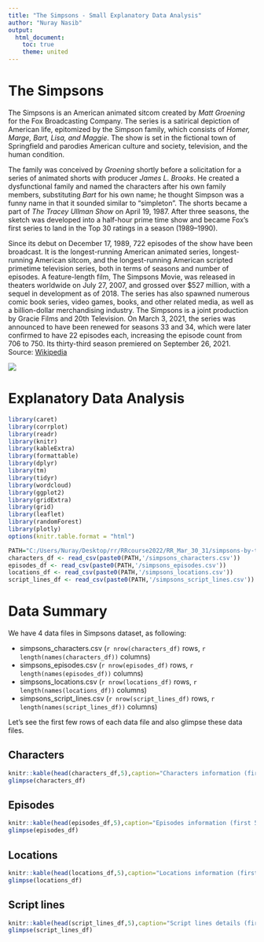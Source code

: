 ```yaml
---
title: "The Simpsons - Small Explanatory Data Analysis"
author: "Nuray Nasib"
output: 
  html_document:
    toc: true
    theme: united
---
```


# The Simpsons

The Simpsons is an American animated sitcom created by *Matt Groening* for the Fox Broadcasting Company. The series is a satirical depiction of American life, epitomized by the Simpson family, which consists of *Homer, Marge, Bart, Lisa, and Maggie*. The show is set in the fictional town of Springfield and parodies American culture and society, television, and the human condition.

The family was conceived by *Groening* shortly before a solicitation for a series of animated shorts with producer *James L. Brooks*. He created a dysfunctional family and named the characters after his own family members, substituting *Bart* for his own name; he thought Simpson was a funny name in that it sounded similar to "simpleton". The shorts became a part of *The Tracey Ullman Show* on April 19, 1987. After three seasons, the sketch was developed into a half-hour prime time show and became Fox's first series to land in the Top 30 ratings in a season (1989–1990).

Since its debut on December 17, 1989, 722 episodes of the show have been broadcast. It is the longest-running American animated series, longest-running American sitcom, and the longest-running American scripted primetime television series, both in terms of seasons and number of episodes. A feature-length film, The Simpsons Movie, was released in theaters worldwide on July 27, 2007, and grossed over $527 million, with a sequel in development as of 2018. The series has also spawned numerous comic book series, video games, books, and other related media, as well as a billion-dollar merchandising industry. The Simpsons is a joint production by Gracie Films and 20th Television. On March 3, 2021, the series was announced to have been renewed for seasons 33 and 34, which were later confirmed to have 22 episodes each, increasing the episode count from 706 to 750. Its thirty-third season premiered on September 26, 2021. Source: [Wikipedia](https://en.wikipedia.org/wiki/The_Simpsons)

![](https://media.giphy.com/media/fBEDuhnVCiP16/giphy.gif) 

# Explanatory Data Analysis

```r
library(caret)
library(corrplot)
library(readr)
library(knitr)
library(kableExtra)
library(formattable)
library(dplyr)
library(tm)
library(tidyr)
library(wordcloud)
library(ggplot2)
library(gridExtra)
library(grid)
library(leaflet)
library(randomForest)
library(plotly)
options(knitr.table.format = "html") 
```


```r
PATH="C:/Users/Nuray/Desktop/rr/RRcourse2022/RR_Mar_30_31/simpsons-by-the-data"
characters_df <- read_csv(paste0(PATH,'/simpsons_characters.csv'))
episodes_df <- read_csv(paste0(PATH,'/simpsons_episodes.csv'))
locations_df <- read_csv(paste0(PATH,'/simpsons_locations.csv'))
script_lines_df <- read_csv(paste0(PATH,'/simpsons_script_lines.csv'))
```  


# Data Summary {.tabset .tabset-fade .tabset-pills}


We have 4 data files in Simpsons dataset, as following:

* simpsons_characters.csv (`r nrow(characters_df)` rows, `r length(names(characters_df))` columns)  
* simpsons_episodes.csv (`r nrow(episodes_df)` rows, `r length(names(episodes_df))` columns)  
* simpsons_locations.csv (`r nrow(locations_df)` rows, `r length(names(locations_df))` columns)  
* simpsons_script_lines.csv (`r nrow(script_lines_df)` rows, `r length(names(script_lines_df))` columns)  

Let's see the first few rows of each data file and also glimpse these data files.


## Characters

```r
knitr::kable(head(characters_df,5),caption="Characters information (first 5 rows)")
glimpse(characters_df)
```

## Episodes

```r
knitr::kable(head(episodes_df,5),caption="Episodes information (first 5 rows)")
glimpse(episodes_df)
```


## Locations

```r
knitr::kable(head(locations_df,5),caption="Locations information (first 5 rows)")
glimpse(locations_df)
```


## Script lines

```r
knitr::kable(head(script_lines_df,5),caption="Script lines details (first 5 rows)")
glimpse(script_lines_df)
```







